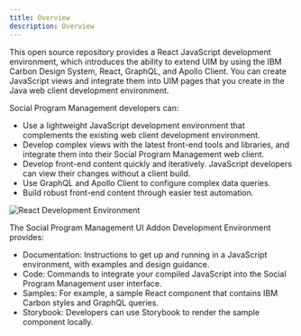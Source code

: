 ```yaml
---
title: Overview
description: Overview
---
```


This open source repository provides a React JavaScript development environment, which introduces the ability to extend UIM by using the IBM Carbon Design System, React, GraphQL, and Apollo Client.
You can create JavaScript views and integrate them into UIM pages that you create in the Java web client development environment.

Social Program Management developers can:

* Use a lightweight JavaScript development environment that complements the existing web client development environment.
* Develop complex views with the latest front-end tools and libraries, and integrate them into their Social Program Management web client.
* Develop front-end content quickly and iteratively. JavaScript developers can view their changes without a client build.
* Use GraphQL and Apollo Client to configure complex data queries.
* Build robust front-end content through easier test automation.

![React Development Environment](../images/SPM_Addons_IDE.svg)

The Social Program Management UI Addon Development Environment provides:

* Documentation: Instructions to get up and running in a JavaScript environment, with examples and design guidance.
* Code: Commands to integrate your compiled JavaScript into the Social Program Management user interface.
* Samples: For example, a sample React component that contains IBM Carbon styles and GraphQL queries.
* Storybook: Developers can use Storybook to render the sample component locally.
